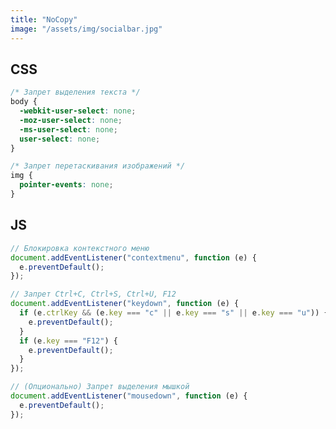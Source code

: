 ```yaml
---
title: "NoCopy"
image: "/assets/img/socialbar.jpg"
---
```


## CSS

```css
/* Запрет выделения текста */
body {
  -webkit-user-select: none;
  -moz-user-select: none;
  -ms-user-select: none;
  user-select: none;
}

/* Запрет перетаскивания изображений */
img {
  pointer-events: none;
}
```

## JS

```js
// Блокировка контекстного меню
document.addEventListener("contextmenu", function (e) {
  e.preventDefault();
});

// Запрет Ctrl+C, Ctrl+S, Ctrl+U, F12
document.addEventListener("keydown", function (e) {
  if (e.ctrlKey && (e.key === "c" || e.key === "s" || e.key === "u")) {
    e.preventDefault();
  }
  if (e.key === "F12") {
    e.preventDefault();
  }
});

// (Опционально) Запрет выделения мышкой
document.addEventListener("mousedown", function (e) {
  e.preventDefault();
});
```
